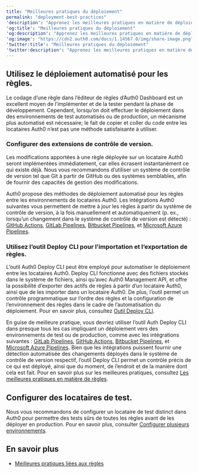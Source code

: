 ```yaml
---
title: "Meilleures pratiques du déploiement"
permalink: "deployment-best-practices"
'description': "Apprenez les meilleures pratiques en matière de déploiement."
'og:title': "Meilleures pratiques du déploiement"
'og:description': "Apprenez les meilleures pratiques en matière de déploiement."
'og:image': "https://cdn2.auth0.com/docs/1.14567.0/img/share-image.png"
'twitter:title': "Meilleures pratiques du déploiement"
'twitter:description': "Apprenez les meilleures pratiques en matière de déploiement."
---
```


## Utilisez le déploiement automatisé pour les règles.

Le codage d’une règle dans l’éditeur de règles d’<Tooltip href="/docs/docs/fr-ca/glossary?term=auth0-dashboard" tip="Auth0 Dashboard
Principal produit d’Auth0 pour configurer vos services." cta="Voir le glossaire">Auth0 Dashboard</Tooltip> est un excellent moyen de l’implémenter et de la tester pendant la phase de développement. Cependant, lorsqu’on doit effectuer le déploiement dans des environnements de test automatisés ou de production, un mécanisme plus automatisé est nécessaire; le fait de copier et coller du code entre les locataires Auth0 n’est pas une méthode satisfaisante à utiliser.

### Configurer des extensions de contrôle de version.

Les modifications apportées à une règle déployée sur un locataire Auth0 seront implémentées immédiatement, car elles écrasent instantanément ce qui existe déjà. Nous vous recommandons d’utiliser un système de contrôle de version tel que Git à partir de GitHub ou des systèmes semblables, afin de fournir des capacités de gestion des modifications.

Auth0 propose des méthodes de déploiement automatisé pour les règles entre les environnements de locataires Auth0. Les intégrations Auth0 suivantes vous permettent de mettre à jour les règles à partir du système de contrôle de version, à la fois manuellement et automatiquement (p. ex., lorsqu’un changement dans le système de contrôle de version est détecté) : [GitHub Actions](https://marketplace.auth0.com/integrations/github-actions), [GitLab Pipelines](https://marketplace.auth0.com/integrations/gitlab-pipeline), [Bitbucket Pipelines](https://marketplace.auth0.com/integrations/bitbucket-pipeline), et [Microsoft Azure Pipelines](https://marketplace.auth0.com/integrations/azure-pipeline).

### Utilisez l’outil Deploy CLI pour l’importation et l’exportation de règles.

L’outil Auth0 Deploy CLI peut être employé pour automatiser le déploiement entre les locataires Auth0. Deploy CLI fonctionne avec des fichiers stockés dans le système de fichiers, ainsi qu’avec Auth0 Management API, et offre la possibilité d’exporter des actifs de règles à partir d’un locataire Auth0, ainsi que de les importer dans un locataire Auth0. De plus, l’outil permet un contrôle programmatique sur l’ordre des règles et la configuration de l’environnement des règles dans le cadre de l’automatisation du déploiement. Pour en savoir plus, consultez [Outil Deploy CLI](/docs/fr-ca/deploy-monitor/deploy-cli-tool).

En guise de meilleure pratique, vous devriez utiliser l’outil Auth Deploy CLI dans presque tous les cas impliquant un déploiement vers des environnements de test ou de production, comme avec les intégrations suivantes : [GitLab Pipelines](https://marketplace.auth0.com/integrations/gitlab-pipeline), [GitHub Actions](https://marketplace.auth0.com/integrations/github-actions), [Bitbucket Pipelines](https://marketplace.auth0.com/integrations/bitbucket-pipeline), et [Microsoft Azure Pipelines](https://marketplace.auth0.com/integrations/azure-pipeline). Bien que les intégrations puissent fournir une détection automatisée des changements déployés dans le système de contrôle de version respectif, l’outil Deploy CLI permet un contrôle précis de ce qui est déployé, ainsi que du moment, de l’endroit et de la manière dont cela est fait. Pour en savoir plus sur les meilleures pratiques, consultez [Les meilleures pratiques en matière de règles](/docs/fr-ca/rules-best-practices).

## Configurer des locataires de test.

Nous vous recommandons de configurer un locataire de test distinct dans Auth0 pour permettre des tests sûrs de toutes les règles avant de les déployer en production. Pour en savoir plus, consulter [Configurer plusieurs environnements](/docs/fr-ca/get-started/auth0-overview/create-tenants/set-up-multiple-environments).

## En savoir plus

* [Meilleures pratiques liées aux règles](/docs/fr-ca/rules-best-practices)